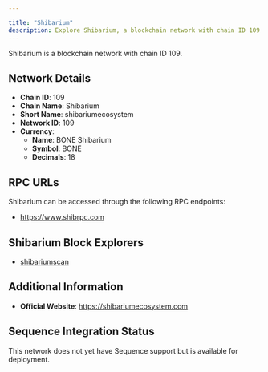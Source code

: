 ```yaml
---

title: "Shibarium"
description: Explore Shibarium, a blockchain network with chain ID 109. Learn about its native currency, BONE Shibarium, and how to interact with the network.
---
```




Shibarium is a blockchain network with chain ID 109.

## Network Details

- **Chain ID**: 109
- **Chain Name**: Shibarium
- **Short Name**: shibariumecosystem
- **Network ID**: 109
- **Currency**: 
  - **Name**: BONE Shibarium
  - **Symbol**: BONE
  - **Decimals**: 18

## RPC URLs

Shibarium can be accessed through the following RPC endpoints:

- https://www.shibrpc.com

## Shibarium Block Explorers

- [shibariumscan](https://www.shibariumscan.io)

## Additional Information

- **Official Website**: https://shibariumecosystem.com

## Sequence Integration Status

This network does not yet have Sequence support but is available for deployment.
